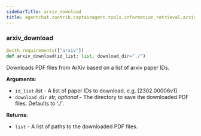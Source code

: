 ```yaml
---
sidebarTitle: arxiv_download
title: agentchat.contrib.captainagent.tools.information_retrieval.arxiv_download
---
```


### arxiv\_download

```python
@with_requirements(["arxiv"])
def arxiv_download(id_list: list, download_dir="./")
```

Downloads PDF files from ArXiv based on a list of arxiv paper IDs.

**Arguments**:

- `id_list` _list_ - A list of paper IDs to download. e.g. [2302.00006v1]
- `download_dir` _str, optional_ - The directory to save the downloaded PDF files. Defaults to './'.
  

**Returns**:

- `list` - A list of paths to the downloaded PDF files.

